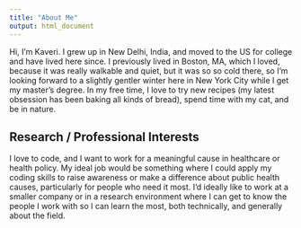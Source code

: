 ```yaml
---
title: "About Me"
output: html_document
---
```


Hi, I'm Kaveri. I grew up in New Delhi, India, and moved to the US for college and have lived here since. I previously lived in Boston, MA, which I loved, because it was really walkable and quiet, but it was so so cold there, so I'm looking forward to a slightly gentler winter here in New York City while I get my master's degree. In my free time, I love to try new recipes (my latest obsession has been baking all kinds of bread), spend time with my cat, and be in nature.

## Research / Professional Interests

I love to code, and I want to work for a meaningful cause in healthcare or health policy. My ideal job would be something where I could apply my coding skills to raise awareness or make a difference about public health causes, particularly for people who need it most. I'd ideally like to work at a smaller company or in a research environment where I can get to know the people I work with so I can learn the most, both technically, and generally about the field.

